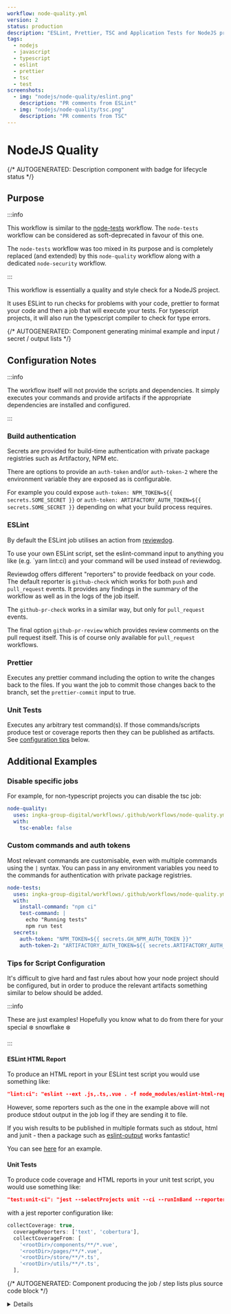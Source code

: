```yaml
---
workflow: node-quality.yml
version: 2
status: production
description: "ESLint, Prettier, TSC and Application Tests for NodeJS projects"
tags:
  - nodejs
  - javascript
  - typescript
  - eslint
  - prettier
  - tsc
  - test
screenshots:
  - img: "nodejs/node-quality/eslint.png"
    description: "PR comments from ESLint"
  - img: "nodejs/node-quality/tsc.png"
    description: "PR comments from TSC"
---
```



# NodeJS Quality

{/* AUTOGENERATED: Description component with badge for lifecycle status */}

<Description
  status={frontMatter.status}
  description={frontMatter.description}
  tags={frontMatter.tags}
/>

<ScreenShots screenshots={frontMatter.screenshots} />

## Purpose

:::info

This workflow is similar to the [node-tests](../node-tests) workflow. The `node-tests` workflow can
be considered as soft-deprecated in favour of this one.

The `node-tests` workflow was too mixed in its purpose and is completely replaced (and extended) by
this `node-quality` workflow along with a dedicated `node-security` workflow.

:::

This workflow is essentially a quality and style check for a NodeJS project.

It uses ESLint to run checks for problems with your code, prettier to format your code and then a
job that will execute your tests. For typescript projects, it will also run the typescript compiler
to check for type errors.

{/* AUTOGENERATED: Component generating minimal example and input / secret / output lists */}

<Usage workflow={frontMatter.workflow} version={frontMatter.version} />

## Configuration Notes

:::info

The workflow itself will not provide the scripts and dependencies. It simply executes your commands
and provide artifacts if the appropriate dependencies are installed and configured.

:::

### Build authentication

Secrets are provided for build-time authentication with private package registries such as
Artifactory, NPM etc.

There are options to provide an `auth-token` and/or `auth-token-2` where the environment variable
they are exposed as is configurable.

For example you could expose `auth-token: NPM_TOKEN=${{ secrets.SOME_SECRET }}` or
`auth-token: ARTIFACTORY_AUTH_TOKEN=${{ secrets.SOME_SECRET }}` depending on what your build process
requires.

### ESLint

By default the ESLint job utilises an action from
[reviewdog](https://github.com/reviewdog/reviewdog).

To use your own ESLint script, set the eslint-command input to anything you like (e.g. `yarn
lint:ci) and your command will be used instead of reviewdog.

Reviewdog offers different "reporters" to provide feedback on your code. The default reporter is
`github-check` which works for both `push` and `pull_request` events. It provides any findings in
the summary of the workflow as well as in the logs of the job itself.

The `github-pr-check` works in a similar way, but only for `pull_request` events.

The final option `github-pr-review` which provides review comments on the pull request itself. This
is of course only available for `pull_request` workflows.

### Prettier

Executes any prettier command including the option to write the changes back to the files. If you
want the job to commit those changes back to the branch, set the `prettier-commit` input to true.

### Unit Tests

Executes any arbitrary test command(s). If those commands/scripts produce test or coverage reports
then they can be published as artifacts. See [configuration tips](#tips-for-script-configuration)
below.

## Additional Examples

### Disable specific jobs

For example, for non-typescript projects you can disable the tsc job:

```yaml
node-quality:
  uses: ingka-group-digital/workflows/.github/workflows/node-quality.yml@v2
  with:
    tsc-enable: false
```

### Custom commands and auth tokens

Most relevant commands are customisable, even with multiple commands using the `|` syntax. You can
pass in any environment variables you need to the commands for authentication with private package
registries.

```yaml
node-tests:
  uses: ingka-group-digital/workflows/.github/workflows/node-quality.yml@v2
  with:
    install-command: "npm ci"
    test-command: |
      echo "Running tests"
      npm run test
  secrets:
    auth-token: "NPM_TOKEN=${{ secrets.GH_NPM_AUTH_TOKEN }}"
    auth-token-2: "ARTIFACTORY_AUTH_TOKEN=${{ secrets.ARTIFACTORY_AUTH_TOKEN }}"
```

### Tips for Script Configuration

It's difficult to give hard and fast rules about how your node project should be configured, but in
order to produce the relevant artifacts something similar to below should be added.

:::info

These are just examples! Hopefully you know what to do from there for your special :snowflake:
snowflake :snowflake:

:::

#### ESLint HTML Report

To produce an HTML report in your ESLint test script you would use something like:

```json
"lint:ci": "eslint --ext .js,.ts,.vue . -f node_modules/eslint-html-reporter/reporter.js -o $GITHUB_WORKSPACE/eslint-report.html"
```

However, some reporters such as the one in the example above will not produce stdout output in the
job log if they are sending it to file.

If you wish results to be published in multiple formats such as stdout, html and junit - then a
package such as [eslint-output](https://www.npmjs.com/package/eslint-output) works fantastic!

You can see [here](https://github.com/ingka-group-digital/workflows/tree/main/tests/node-sample-app)
for an example.

#### Unit Tests

To produce code coverage and HTML reports in your unit test script, you would use something like:

```json
"test:unit-ci": "jest --selectProjects unit --ci --runInBand --reporters jest-html-reporter jest-junit"
```

with a jest reporter configuration like:

```js
collectCoverage: true,
  coverageReporters: ['text', 'cobertura'],
  collectCoverageFrom: [
    '<rootDir>/components/**/*.vue',
    '<rootDir>/pages/**/*.vue',
    '<rootDir>/store/**/*.ts',
    '<rootDir>/utils/**/*.ts',
  ],
```

{/* AUTOGENERATED: Component producing the job / step lists plus source code block */}

<Details workflow={frontMatter.workflow} configs={frontMatter.configs} />

## Diagram

```mermaid
flowchart LR
    subgraph jobs
        format[Prettier]
        tsc[TSC]
        test[Tests]
        lint[ESLint]
    end
    subgraph Github
      subgraph artifacts[Artifacts]
        test -.-> utHTML[test-report.html]
        test -.-> utXML[junit.xml]
        test -.-> covXML[cobertura-coverage.xml]
      end
      lint --> pr[Pull Request]
      tsc --> pr
      format -.-> Commit
    end
```
